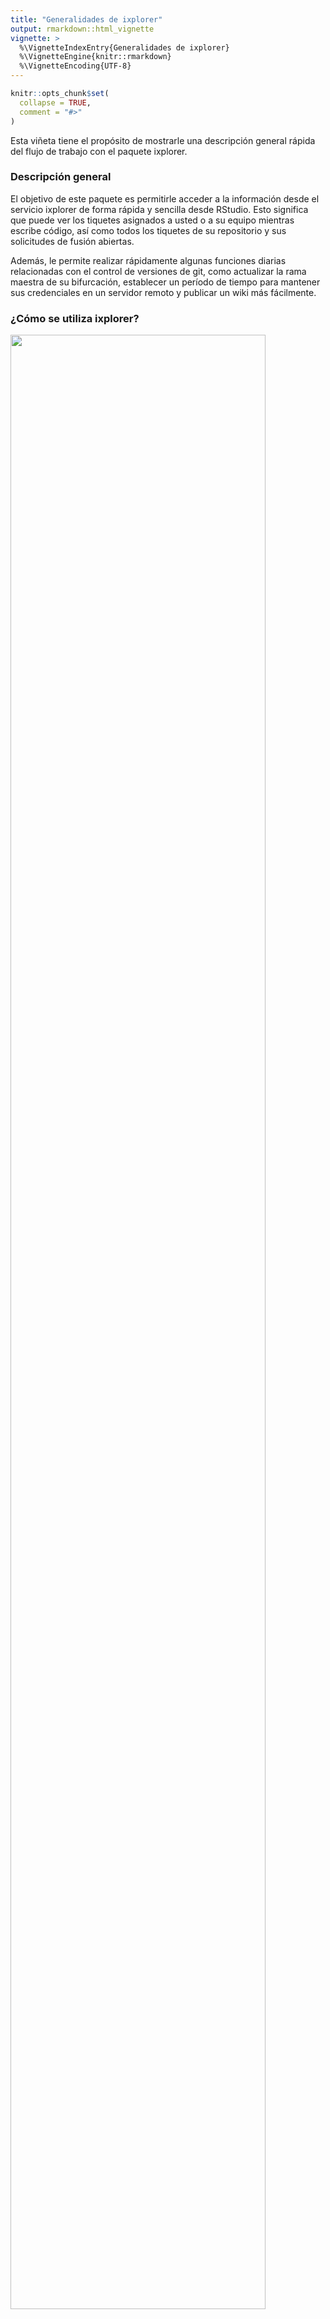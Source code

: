 ```yaml
---
title: "Generalidades de ixplorer"
output: rmarkdown::html_vignette
vignette: >
  %\VignetteIndexEntry{Generalidades de ixplorer}
  %\VignetteEngine{knitr::rmarkdown}
  %\VignetteEncoding{UTF-8}
---
```


```r
knitr::opts_chunk$set(
  collapse = TRUE,
  comment = "#>"
)
```


Esta viñeta tiene el propósito de mostrarle una descripción general rápida del
flujo de trabajo con el paquete ixplorer. 

### Descripción general

El objetivo de este paquete es permitirle acceder a la información desde el
servicio  ixplorer de forma rápida y sencilla desde RStudio. Esto significa que
puede ver los tiquetes asignados a usted o a su equipo mientras escribe código,
así como todos los tiquetes de su repositorio y sus solicitudes de fusión
abiertas.

Además, le permite realizar rápidamente algunas funciones diarias relacionadas
con el control de versiones de git, como actualizar la rama maestra de su
bifurcación, establecer un período de tiempo para mantener sus credenciales en
un servidor remoto y publicar un wiki más fácilmente. 

### ¿Cómo se utiliza ixplorer?

![](img/ixplorer_pasos.png){width=90%}


El primer paso es obtener las credenciales de ixplorer, luego utiliza la
función de autenticación para identificarse, con este paso está dando la
información necesaria para que el paquete ixplorer pueda obtener sus tiquetes.

Si no es la primera vez que usa ixplorer, use la pestaña ixplorando en el
dispositivo de autenticación para moverse entre sus instancias guardadas y
repositorios.

Una vez que haya terminado, puede eliminar sus credenciales si es necesario
usando **delete_credentials()**. Esto se recomienda especialmente cuando se
utiliza una computadora compartida.

### Funciones de ixplorer

En general, podrás:

* crear un ticket con crear_tiquete()
* mirar los tiquetes que te han asignado con tiquetes_actuales() obtener un
  tibble con los tiquetes abiertos y cerrados de un repo con
  listar_tiquetes_abiertos() y listar_tiquetes_cerrados().
* obtener un tibble con sus solicitudes de fusión abiertas con list_open_pr().
  actualizar automáticamente tu rama maestra desde tu upstream con
  actualizar_rama(). establecer un tiempo de espera para sus credenciales de
  git cuando esté trabajando en un servidor remoto
  con fijar_tiempo_git().
* publicar fácilmente la wiki de su repositorio con publica_wiki().

### Viñetas

Visite las viñetas adicionales para obtener más información sobre cómo usar
este paquete.

* La viñeta **ixplorer** brinda más información sobre el propósito y funciones
  de este paquete.
* La viñeta de **credenciales** describe el proceso paso a paso para obtener
  sus credenciales de ixplorer.
* **diccionario** presenta términos comunes que se usan cuando se habla de
  control de versiones de git, como repositorio, proyecto, tiquete y solicitud
  de fusión. 
